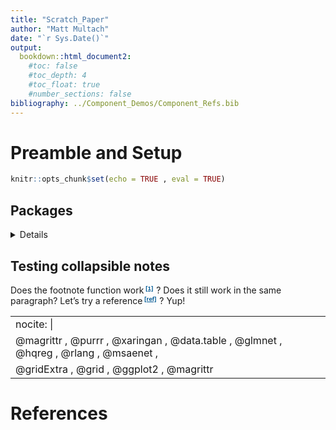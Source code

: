 ```yaml
---
title: "Scratch_Paper"
author: "Matt Multach"
date: "`r Sys.Date()`"
output: 
  bookdown::html_document2:
    #toc: false
    #toc_depth: 4
    #toc_float: true
    #number_sections: false
bibliography: ../Component_Demos/Component_Refs.bib
---
```


# Preamble and Setup {.unlisted .unnumbered .tabset .tabset-fade .tabset-pills}



```r
knitr::opts_chunk$set(echo = TRUE , eval = TRUE)
```

<style>
    .ref {
        position: relative;
        vertical-align: baseline;
    }

    .refnum {
        position: relative;
        left: -1px;
        bottom: 1ex;
        font-family: Verdana, sans-serif;
        color: #005994;
        font-size: .7em;
        font-weight: bold;
        text-decoration: underline;
        cursor: pointer;        
    }

    .refbody {
        font-family: Verdana, sans-serif;
        font-size: .7em;
        line-height: 1.1;
        display: none;
        min-width: 20em;
        position: absolute;
        left: 25px;
        bottom: 5px ;
        border: 1px solid;
        padding: 5px;
        background-color: #fff;
        word-wrap: break-word;
        z-index: 9999;
        overflow: auto;
    }

</style>

<script>
    function footypop(id) {
        var el = document.getElementById(id) ;
  
        if (el.style.display == "none") {
            el.style.display = "block" ;
        } else {
            el.style.display = "none" ;
        }
        
    }
</script>



## Packages {.unnumbered}

<details>

```r
# This chunk loads the packages used in this workbook
library(xaringan)   # Allows active preview of report in RStudio
library(mvtnorm)    # Generates multivariate-normal data
library(magrittr)   # Used for piping
library(purrr)      # Used for mapping functions efficiently
library(data.table) # For more streamlined data structures
library(glmnet)     # For general lasso/elastic net functionality
library(hqreg)      # For LAD/Huber-loss regularization with SNCD algorithm
library(rlang)      # For parse_expr() to parse data name in k-fold subsetting functions
library(msaenet)      # For the multi-step adaptive elastic net
library(gridExtra)    # For displaying grids of objects
library(grid)         # For creating a title for multiplot grid
library(ggplot2)      # For generating and manipulation graphical objects
```

</details>


  

## Testing collapsible notes {.unnumbered}

Does the footnote function work<span class="ref">
        <span class="refnum" onclick="footypop('test3')">[1]</span>
        <span id="test3" class="refbody">I think so...</span>
    </span>? Does it still work in the same paragraph? Let's try a reference<span class="ref">
        <span class="refnum" onclick="footypop('footyreftest')">[ref]</span>
        <span id="footyreftest" class="refbody">@MattDiss</span>
    </span>? Yup!


---
nocite: |
  @magrittr , @purrr , @xaringan , @data.table , @glmnet , @hqreg , @rlang , @msaenet , 
  @gridExtra , @grid , @ggplot2 , @magrittr
---

# References
